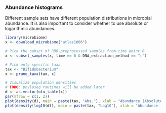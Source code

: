### Abundance histograms

Different sample sets have different population distributions in
microbial abundance. It is also important to consider whether to use
absolute or logarithmic abundances.


```r
library(microbiome)
x <- download_microbiome("atlas1006")

# Pick the subset of RBB-preprocessed samples from time point 0
x <- subset_samples(x, time == 0 & DNA_extraction_method == "r")

# Pick only specific taxa
tax <- "Bifidobacterium"
x <- prune_taxa(tax, x)

# Visualize population densities
# TODO: phyloseq routines will be added later
d <- as.vector(otu_table(x))
par(mfrow = c(1, 2))
plot(density(d), main = paste(tax, "Abs."), xlab = "Abundance (Absolute HITChip signal)")
plot(density(log10(d)), main = paste(tax, "Log10"), xlab = "Abundance (Log10 HITChip signal)")
```

